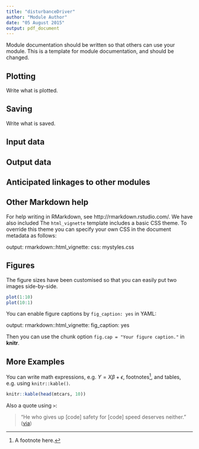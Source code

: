 ---
title: "disturbanceDriver"
author: "Module Author"
date: "05 August 2015"
output: pdf_document
---

Module documentation should be written so that others can use your module.
This is a template for module documentation, and should be changed.

## Plotting

Write what is plotted.

## Saving

Write what is saved.

## Input data

## Output data

## Anticipated linkages to other modules

## Other Markdown help
For help writing in RMarkdown, see http://rmarkdown.rstudio.com/. We have also included
The `html_vignette` template includes a basic CSS theme. To override this theme you can specify your own CSS in the document metadata as follows:

output:
rmarkdown::html_vignette:
css: mystyles.css

## Figures

The figure sizes have been customised so that you can easily put two images side-by-side.

```{r, fig.show='hold'}
plot(1:10)
plot(10:1)
```

You can enable figure captions by `fig_caption: yes` in YAML:

output:
rmarkdown::html_vignette:
fig_caption: yes

Then you can use the chunk option `fig.cap = "Your figure caption."` in **knitr**.

## More Examples

You can write math expressions, e.g. $Y = X\beta + \epsilon$, footnotes^[A footnote here.], and tables, e.g. using `knitr::kable()`.

```{r, echo=FALSE, results='asis'}
knitr::kable(head(mtcars, 10))
```

Also a quote using `>`:

> "He who gives up [code] safety for [code] speed deserves neither."
([via](https://twitter.com/hadleywickham/status/504368538874703872))
